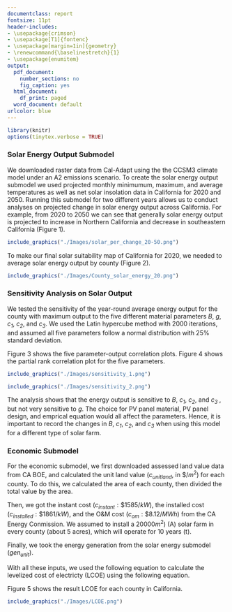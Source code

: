 ```yaml
---
documentclass: report
fontsize: 11pt
header-includes:
- \usepackage{crimson}
- \usepackage[T1]{fontenc}
- \usepackage[margin=1in]{geometry}
- \renewcommand{\baselinestretch}{1}
- \usepackage{enumitem}
output:
  pdf_document:
    number_sections: no
    fig_caption: yes
  html_document:
    df_print: paged
  word_document: default
urlcolor: blue
---
```

\text{\bfseries\LARGE{Solar Suitability Model}}
\newline
\text{\Large{AnnaClaire Marley, Anna Calle, Ted Jiang}}
\newline
\text{\Large{June 4, 2020}}
\newline
\noindent\makebox[\linewidth]{\rule{\textwidth}{0.4pt}}

```r
library(knitr)
options(tinytex.verbose = TRUE)
```

### Solar Energy Output Submodel

We downloaded raster data from Cal-Adapt using the the CCSM3 climate model under an A2 emissions scenario. To create the solar energy output submodel we used projected monthly minimumum, maximum, and average temperatures as well as net solar insolation data in California for 2020 and 2050. Running this submodel for two different years allows us to conduct analyses on projected change in solar energy output across California. For example, from 2020 to 2050 we can see that generally solar energy output is projected to increase in Northern California and decrease in southeastern California (Figure 1).

```r
include_graphics("./Images/solar_per_change_20-50.png")
```

\begin{center}
\textbf{Figure 1.} Percent change in solar energy output 2020 to 2050.
\end{center}

To make our final solar suitability map of California for 2020, we needed to average solar energy output by county (Figure 2). 

```r
include_graphics("./Images/County_solar_energy_20.png")
```

\begin{center}
\textbf{Figure 2.} Average solar energy output by county in 2020.
\end{center}

### Sensitivity Analysis on Solar Output

We tested the sensitivity of the year-round average energy output for the county with maximum output to the five different material parameters *B*, *g*, *$c_1$*, *$c_2$*, and *$c_3$*. We used the Latin hypercube method with 2000 iterations, and assumed all five parameters follow a normal distribution with 25% standard deviation.

Figure 3 shows the five parameter-output correlation plots. Figure 4 shows the partial rank correlation plot for the five parameters.

```r
include_graphics("./Images/sensitivity_1.png")
```

\begin{center}
\textbf{Figure 3.} Parameter-output correlation plots for the five material parameters.
\end{center}

```r
include_graphics("./Images/sensitivity_2.png")
```

\begin{center}
\textbf{Figure 4.} Partial rank correlation plot for the five parameters.
\end{center}

The analysis shows that the energy output is sensitive to *B*, *$c_1$*, *$c_2$*, and *$c_3$*
, but not very sensitive to *g*. The choice for PV panel material, PV panel design, and emprical equation would all affect the parameters. Hence, it is important to record the changes in *B*, *$c_1$*, *$c_2$*, and *$c_3$* when using this model for a different type of solar farm.

### Economic Submodel

For the economic submodel, we first downloaded assessed land value data from CA BOE, and calculated the unit land value ($c_{unit land}$, in $\$/m^2$) for each county. To do this, we calculated the area of each county, then divided the total value by the area.

Then, we got the instant cost ($c_{instant}: \$1585/kW$), the installed cost ($c_{installed}: \$1861/kW$), and the O&M cost ($c_{om}:\$8.12/MWh$) from the CA Energy Conmission. We assumed to install a $20000 m^2$) (A) solar farm in every county (about 5 acres), which will operate for 10 years (t).

Finally, we took the energy generation from the solar energy submodel ($gen_{unit}$).

With all these inputs, we used the following equation to calculate the levelized cost of electricty (LCOE) using the following equation.

\begin{equation}
LCOE = \frac{(A*gen_{unit}*c_{instant}+A*gen_{unit}*c_{installed}+A*t*gen_{unit}*c_{om}+A*c_{unit land})}{A*t*gen_{unit}}
\end{equation}

Figure 5 shows the result LCOE for each county in California.

```r
include_graphics("./Images/LCOE.png")
```

\begin{center}
\textbf{Figure 5.} LCOE for assumed solar farm for each county in California.
\end{center}